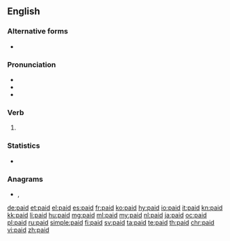 ==English==

===Alternative forms===
* {{l|en|payed}} {{qualifier|archaic}}

===Pronunciation===
* {{IPA|/ˈpeɪd/|lang=en}}
* {{audio|en-us-paid.ogg|Audio (US)|lang=en}}
* {{rhymes|eɪd|lang=en}}

===Verb===
{{head|en|verb form}}

# {{en-past of|pay}}

===Statistics===
* {{rank|brother|I've|longer|476|paid|art|neither|suddenly}}

===Anagrams===
* {{l|en|iPad}}, {{l|en|PADI}}

[[de:paid]]
[[et:paid]]
[[el:paid]]
[[es:paid]]
[[fr:paid]]
[[ko:paid]]
[[hy:paid]]
[[io:paid]]
[[it:paid]]
[[kn:paid]]
[[kk:paid]]
[[li:paid]]
[[hu:paid]]
[[mg:paid]]
[[ml:paid]]
[[my:paid]]
[[nl:paid]]
[[ja:paid]]
[[oc:paid]]
[[pl:paid]]
[[ru:paid]]
[[simple:paid]]
[[fi:paid]]
[[sv:paid]]
[[ta:paid]]
[[te:paid]]
[[th:paid]]
[[chr:paid]]
[[vi:paid]]
[[zh:paid]]